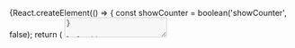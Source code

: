 


<Meta
    title='Компоненты/Textarea'
    component={Textarea}
/>

<!-- Canvas -->

<Story name='Textarea'>
    {React.createElement(() => {
        const showCounter = boolean('showCounter', false);
        return (
            <Textarea
                autosize={boolean('autosize', true)}
                block={boolean('block', false)}
                size={select('size', ['s', 'm', 'l', 'xl'], 's')}
                disabled={boolean('disabled', false)}
                placeholder={text('placeholder', '')}
                resize={select('resize', ['none', 'vertical'], 'none')}
                minRows={number('minRows', undefined)}
                maxRows={number('maxRows', undefined)}
                maxHeight={number('maxHeight', undefined)}
                label={text('label', '')}
                labelView={select('labelView', ['inner', 'outer'], 'inner')}
                hint={text('hint', '')}
                error={text('error', '')}
                rightAddons={boolean('rightAddons', false) && !text('error') && <StarMIcon />}
                leftAddons={boolean('leftAddons', false) && <StarMIcon />}
                bottomAddons={boolean('bottomAddons', false) && <span>bottom text</span>}
                readOnly={boolean('readOnly', false)}
                showCounter={showCounter}
                maxLength={showCounter && 500}
            />
        );
    })}
</Story>

<!-- Docs -->

<ComponentHeader
    name='Textarea'
    version={version}
    package='@alfalab/core-components/textarea'
    design='https://www.figma.com/file/cdNnkh2QdxuvYLrBm4cubM/Web-%3A%3A-Core-Default-Components?node-id=113%3A67583'
/>

```jsx
import { Textarea } from '@alfalab/core-components/textarea';
```

<Tabs
    description={<Description />}
    changelog={<Changelog />}
    props={<ArgsTable of={TextareaTS} />}
    cssVars={<CssVars css={styles} />}
/>
